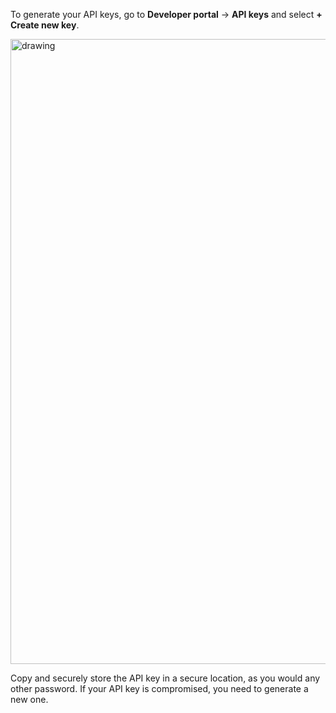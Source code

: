 To generate your API keys, go to **Developer portal** → **API keys** and select **+ Create new key**.

<img src="/images/api-keys.png" alt="drawing" width="1000"/>

Copy and securely store the API key in a secure location, as you would any other password.
If your API key is compromised, you need to generate a new one.